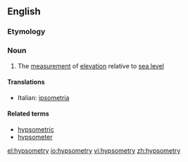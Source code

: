 ==English==

===Etymology===
{{suffix|hypsometer|y}}

===Noun===
{{en-noun|-}}

# The [[measurement]] of [[elevation]] relative to [[sea level]]

====Translations====
{{top}}
*Italian: [[ipsometria]] {{f}}
{{mid}}

{{bottom}}

====Related terms====
*[[hypsometric]]
*[[hypsometer]]

[[el:hypsometry]]
[[io:hypsometry]]
[[vi:hypsometry]]
[[zh:hypsometry]]